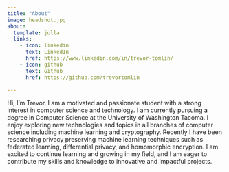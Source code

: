 ```yaml
---
title: "About"
image: headshot.jpg
about:
  template: jolla
  links:
    - icon: linkedin
      text: LinkedIn
      href: https://www.linkedin.com/in/trevor-tomlin/
    - icon: github
      text: Github
      href: https://github.com/trevortomlin

---
```


Hi, I'm Trevor. I am a motivated and passionate student with a strong interest in computer science and technology. I am currently pursuing a degree in Computer Science at the University of Washington Tacoma. I enjoy exploring new technologies and topics in all branches of computer science including machine learning and cryptography. Recently I have been researching privacy preserving machine learning techniques such as federated learning, differential privacy, and homomorphic encryption. I am excited to continue learning and growing in my field, and I am eager to contribute my skills and knowledge to innovative and impactful projects.